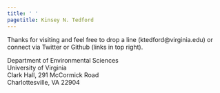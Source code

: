 ```yaml
---
title: ' '
pagetitle: Kinsey N. Tedford
---
```


<link rel="stylesheet" href="styles.css" type="text/css">

Thanks for visiting and feel free to drop a line (ktedford@virginia.edu) or connect via Twitter or Github (links in top right).

Department of Environmental Sciences<br>
University of Virginia<br>
Clark Hall, 291 McCormick Road<br>
Charlottesville, VA 22904<br>